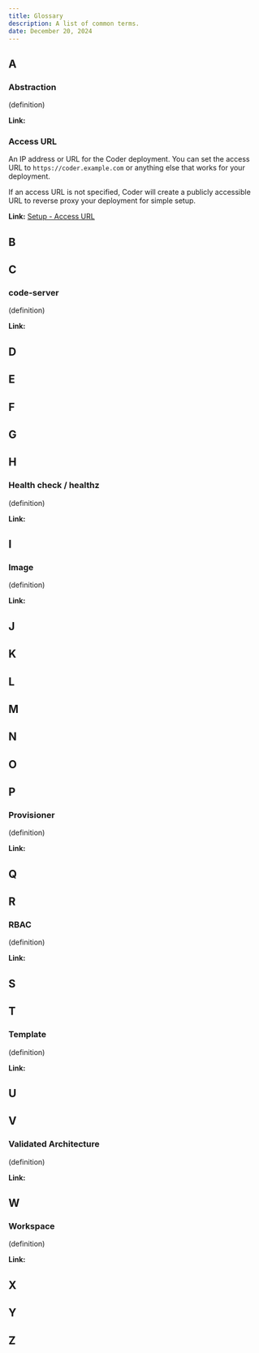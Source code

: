 ```yaml
---
title: Glossary
description: A list of common terms.
date: December 20, 2024
---
```


## A

### Abstraction

(definition)

**Link:**

### Access URL

An IP address or URL for the Coder deployment. You can set the access URL to `https://coder.example.com` or anything else that works for your deployment.

If an access URL is not specified, Coder will create a publicly accessible URL to reverse proxy your deployment for simple setup.

**Link:** [Setup - Access URL](../admin/setup/index.md#access-url)

## B

## C

### code-server

(definition)

**Link:**

## D

## E

## F

## G

## H

### Health check / healthz

(definition)

**Link:**

## I

### Image

(definition)

**Link:**

## J

## K

## L

## M

## N

## O

## P

### Provisioner

(definition)

**Link:**

## Q

## R

### RBAC

(definition)

**Link:**

## S

## T

### Template

(definition)

**Link:**

## U

## V

### Validated Architecture

(definition)

**Link:**

## W

### Workspace

(definition)

**Link:**

## X

## Y

## Z
